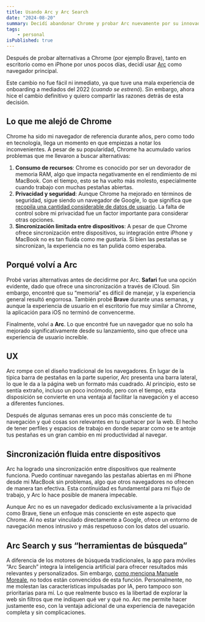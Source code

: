```yaml
---
title: Usando Arc y Arc Search
date: "2024-08-20"
summary: Decidí abandonar Chrome y probar Arc nuevamente por su innovadora experiencia de usuario, mejor sincronización entre dispositivos y enfoque en la privacidad. Aunque las funciones de IA en Arc Search no son prioritarias para mí, disfruto de una navegación fluida y sin filtros que limitan mi libertad en la web.
tags: 
    - personal
isPublished: true
---
```


Después de probar alternativas a Chrome (por ejemplo Brave), tanto en escritorio como en iPhone por unos pocos días, decidí usar [Arc](https://arc.net) como navegador principal.

Este cambio no fue fácil ni inmediato, ya que tuve una mala experiencia de onboarding a mediados del 2022 (*cuando se estrenó*). Sin embargo, ahora hice el cambio definitivo y quiero compartir las razones detrás de esta decisión.

## Lo que me alejó de Chrome
Chrome ha sido mi navegador de referencia durante años, pero como todo en tecnología, llega un momento en que empiezas a notar los inconvenientes. A pesar de su popularidad, Chrome ha acumulado varios problemas que me llevaron a buscar alternativas:
1. **Consumo de recursos**: Chrome es conocido por ser un devorador de memoria RAM, algo que impacta negativamente en el rendimiento de mi MacBook. Con el tiempo, esto se ha vuelto más molesto, especialmente cuando trabajo con muchas pestañas abiertas.
2. **Privacidad y seguridad**: Aunque Chrome ha mejorado en términos de seguridad, sigue siendo un navegador de Google, lo que significa que <a href="https://www.xataka.com/legislacion-y-derechos/google-eliminara-miles-millones-datos-recopilados-modo-incognito-chrome-no-era-modo-privado" target="_blank" rel="noopener noreferrer">recopila una cantidad considerable de datos de usuario</a>. La falta de control sobre mi privacidad fue un factor importante para considerar otras opciones.
3. **Sincronización limitada entre dispositivos**: A pesar de que Chrome ofrece sincronización entre dispositivos, su integración entre iPhone y MacBook no es tan fluida como me gustaría. Si bien las pestañas se sincronizan, la experiencia no es tan pulida como esperaba.

## Porqué volví a Arc
Probé varias alternativas antes de decidirme por Arc. **Safari** fue una opción evidente, dado que ofrece una sincronización a través de iCloud. Sin embargo, encontré que su “memoria” es difícil de manejar, y la experiencia general resultó engorrosa. También probé **Brave** durante unas semanas, y aunque la experiencia de usuario en el escritorio fue muy similar a Chrome, la aplicación para iOS no terminó de convencerme.

Finalmente, volví a **Arc**. Lo que encontré fue un navegador que no solo ha mejorado significativamente desde su lanzamiento, sino que ofrece una experiencia de usuario increíble.

## UX
Arc rompe con el diseño tradicional de los navegadores. En lugar de la típica barra de pestañas en la parte superior, Arc presenta una barra lateral, lo que le da a la página web un formato más cuadrado. Al principio, esto se sentía extraño, incluso un poco incómodo, pero con el tiempo, esta disposición se convierte en una ventaja al facilitar la navegación y el acceso a diferentes funciones. 

Después de algunas semanas eres un poco más consciente de tu navegación y qué cosas son relevantes en tu quehacer por la web. El hecho de tener perfiles y espacios de trabajo en donde separar como se te antoje tus pestañas es un gran cambio en mi productividad al navegar.

## Sincronización fluida entre dispositivos
Arc ha logrado una sincronización entre dispositivos que realmente funciona. Puedo continuar navegando las pestañas abiertas en mi iPhone desde mi MacBook sin problemas, algo que otros navegadores no ofrecen de manera tan efectiva. Esta continuidad es fundamental para mi flujo de trabajo, y Arc lo hace posible de manera impecable.

Aunque Arc no es un navegador dedicado exclusivamente a la privacidad como Brave, tiene un enfoque más consciente en este aspecto que Chrome. Al no estar vinculado directamente a Google, ofrece un entorno de navegación menos intrusivo y más respetuoso con los datos del usuario.

## Arc Search y sus “herramientas de búsqueda”

A diferencia de los motores de búsqueda tradicionales, la app para móviles “Arc Search” integra la inteligencia artificial para ofrecer resultados más relevantes y personalizados. Sin embargo, [como menciona Manuele Moreale](https://manuelmoreale.com/a-rant-on-arc-search), no todos están convencidos de esta función. Personalmente, no me molestan las características impulsadas por IA, pero tampoco son prioritarias para mí. Lo que realmente busco es la libertad de explorar la web sin filtros que me indiquen qué ver y qué no. Arc me permite hacer justamente eso, con la ventaja adicional de una experiencia de navegación completa y sin complicaciones.